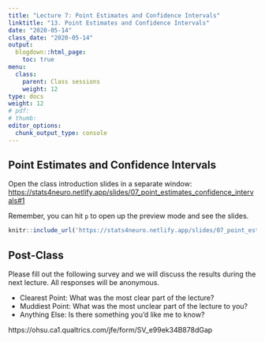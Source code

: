 ```yaml
---
title: "Lecture 7: Point Estimates and Confidence Intervals"
linktitle: "13. Point Estimates and Confidence Intervals"
date: "2020-05-14"
class_date: "2020-05-14"
output:
  blogdown::html_page:
    toc: true
menu:
  class:
    parent: Class sessions
    weight: 12
type: docs
weight: 12
# pdf: 
# thumb: 
editor_options: 
  chunk_output_type: console
---
```


## Point Estimates and Confidence Intervals



Open the class introduction slides in a separate window: <a href="https://stats4neuro.netlify.app/slides/07_point_estimates_confidence_intervals#1" target="_blank">https://stats4neuro.netlify.app/slides/07_point_estimates_confidence_intervals#1</a>

Remember, you can hit `p` to open up the preview mode and see the slides.

```r
knitr::include_url('https://stats4neuro.netlify.app/slides/07_point_estimates_confidence_intervals#1')
```


## Post-Class

Please fill out the following survey and we will discuss the results during the next lecture. All responses will be anonymous.

- Clearest Point: What was the most clear part of the lecture?
- Muddiest Point: What was the most unclear part of the lecture to you?
- Anything Else: Is there something you'd like me to know?

https://ohsu.ca1.qualtrics.com/jfe/form/SV_e99ek34B878dGap

